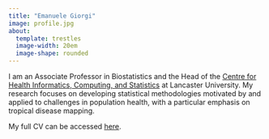 ```yaml
---
title: "Emanuele Giorgi"
image: profile.jpg
about:
  template: trestles
  image-width: 20em
  image-shape: rounded
---
```


I am an Associate Professor in Biostatistics and the Head of the [Centre for Health Informatics, Computing, and Statistics](https://chicas.lancaster-university.uk/) at Lancaster University. My research focuses on developing statistical methodologies motivated by and applied to challenges in population health, with a particular emphasis on tropical disease mapping.

My full CV can be accessed [here](CV_EGiorgi.pdf).
